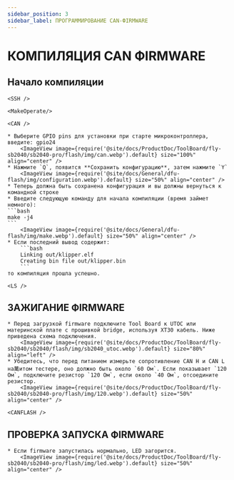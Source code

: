 ```yaml
---
sidebar_position: 3
sidebar_label: ПРОГРАММИРОВАНИЕ CAN-ФIRMWARE
---
```




# КОМПИЛЯЦИЯ CAN ФIRMWARE

## Начало компиляции

    <SSH />

    <MakeOperate/>

    <CAN />

    * Выберите GPIO pins для установки при старте микроконтроллера, введите: gpio24
        <ImageView image={require('@site/docs/ProductDoc/ToolBoard/fly-sb2040/sb2040-pro/flash/img/can.webp').default} size="100%" align="center" />
    * Нажмите `Q`, появится **Сохранить конфигурацию**, затем нажмите `Y`
        <ImageView image={require('@site/docs/General/dfu-flash/img/configuration.webp').default} size="50%" align="center" />
    * Теперь должна быть сохранена конфигурация и вы должны вернуться к командной строке
    * Введите следующую команду для начала компиляции (время займет немного):
    ```bash
    make -j4
    ```
        <ImageView image={require('@site/docs/General/dfu-flash/img/make.webp').default} size="50%" align="center" />
    * Если последний вывод содержит:
        ```bash
        Linking out/klipper.elf
        Creating bin file out/klipper.bin
        ```
    то компиляция прошла успешно.

    <LS />

## ЗАЖИГАНИЕ ФIRMWARE

    * Перед загрузкой firmware подключите Tool Board к UTOC или материнской плате с прошивкой bridge, используя XT30 кабель. Ниже приведена схема подключения.
        <ImageView image={require('@site/docs/ProductDoc/ToolBoard/fly-sb2040/sb2040/flash/img/sb2040_utoc.webp').default} size="80%" align="left" />
    * Убедитесь, что перед питанием измерьте сопротивление CAN H и CAN L на萬итом тестере, оно должно быть около `60 Ом`. Если показывает `120 Ом`, подключите резистор `120 Ом`, если около `40 Ом`, отсоедините резистор.
        <ImageView image={require('@site/docs/ProductDoc/ToolBoard/fly-sb2040/sb2040-pro/flash/img/120.webp').default} size="50%" align="center" />

    <CANFLASH />

## ПРОВЕРКА ЗАПУСКА ФIRMWARE

    * Если firmware запустилась нормально, LED загорится.
        <ImageView image={require('@site/docs/ProductDoc/ToolBoard/fly-sb2040/sb2040-pro/flash/img/led.webp').default} size="50%" align="center" />
